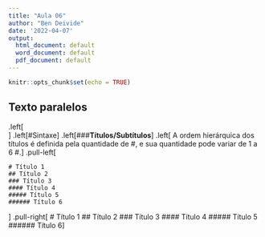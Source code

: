 ```yaml
---
title: "Aula 06"
author: "Ben Deivide"
date: '2022-04-07'
output:
  html_document: default
  word_document: default
  pdf_document: default
---
```


```r
knitr::opts_chunk$set(echo = TRUE)
```

## Texto paralelos

.left[</br>]
.left[#Sintaxe]
.left[###**Títulos/Subtítulos**]
.left[    A ordem hierárquica dos títulos é definida pela quantidade de #, e sua quantidade pode variar de 1 a 6 #.]
.pull-left[
```
# Título 1
## Título 2
### Título 3
#### Título 4
##### Título 5
###### Título 6
```
]
.pull-right[
# Título 1
## Título 2
### Título 3
#### Título 4
##### Título 5
###### Título 6
]









